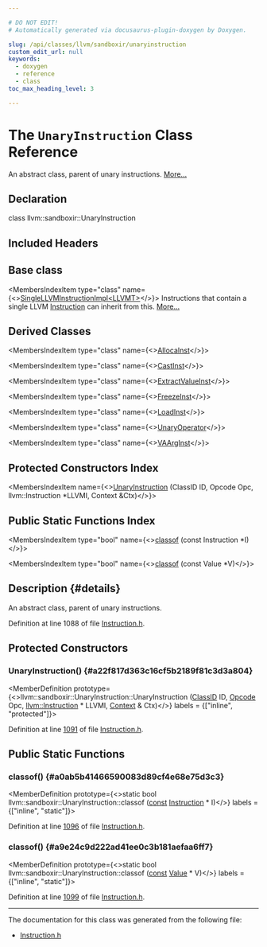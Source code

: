 ```yaml
---

# DO NOT EDIT!
# Automatically generated via docusaurus-plugin-doxygen by Doxygen.

slug: /api/classes/llvm/sandboxir/unaryinstruction
custom_edit_url: null
keywords:
  - doxygen
  - reference
  - class
toc_max_heading_level: 3

---
```





# The `UnaryInstruction` Class Reference

<DoxygenPage pluginConfig={pluginConfig}>

An abstract class, parent of unary instructions. <a href="#details">More...</a>

## Declaration

<CodeBlock>class llvm::sandboxir::UnaryInstruction</CodeBlock>

## Included Headers

<IncludesList>
<IncludesListItem
  filePath="llvm/SandboxIR/Instruction.h"
  permalink="/docs/api/files/include/include/llvm/include/llvm/sandboxir/instruction-h"
  isLocal="true" />
</IncludesList>

## Base class

<MembersIndex>

<MembersIndexItem
  type="class"
  name={<><a href="/docs/api/classes/llvm/sandboxir/singlellvminstructionimpl">SingleLLVMInstructionImpl&lt;LLVMT&gt;</a></>}>
Instructions that contain a single LLVM <a href="/docs/api/classes/llvm/sandboxir/instruction">Instruction</a> can inherit from this. <a href="/docs/api/classes/llvm/sandboxir/singlellvminstructionimpl/#details">More...</a>
</MembersIndexItem>

</MembersIndex>

## Derived Classes

<MembersIndex>

<MembersIndexItem
  type="class"
  name={<><a href="/docs/api/classes/llvm/sandboxir/allocainst">AllocaInst</a></>}>
</MembersIndexItem>

<MembersIndexItem
  type="class"
  name={<><a href="/docs/api/classes/llvm/sandboxir/castinst">CastInst</a></>}>
</MembersIndexItem>

<MembersIndexItem
  type="class"
  name={<><a href="/docs/api/classes/llvm/sandboxir/extractvalueinst">ExtractValueInst</a></>}>
</MembersIndexItem>

<MembersIndexItem
  type="class"
  name={<><a href="/docs/api/classes/llvm/sandboxir/freezeinst">FreezeInst</a></>}>
</MembersIndexItem>

<MembersIndexItem
  type="class"
  name={<><a href="/docs/api/classes/llvm/sandboxir/loadinst">LoadInst</a></>}>
</MembersIndexItem>

<MembersIndexItem
  type="class"
  name={<><a href="/docs/api/classes/llvm/sandboxir/unaryoperator">UnaryOperator</a></>}>
</MembersIndexItem>

<MembersIndexItem
  type="class"
  name={<><a href="/docs/api/classes/llvm/sandboxir/vaarginst">VAArgInst</a></>}>
</MembersIndexItem>

</MembersIndex>

## Protected Constructors Index

<MembersIndex>

<MembersIndexItem
  name={<><a href="#a22f817d363c16cf5b2189f81c3d3a804">UnaryInstruction</a> (ClassID ID, Opcode Opc, llvm::Instruction &#42;LLVMI, Context &amp;Ctx)</>}>
</MembersIndexItem>

</MembersIndex>

## Public Static Functions Index

<MembersIndex>

<MembersIndexItem
  type="bool"
  name={<><a href="#a0ab5b41466590083d89cf4e68e75d3c3">classof</a> (const Instruction &#42;I)</>}>
</MembersIndexItem>

<MembersIndexItem
  type="bool"
  name={<><a href="#a9e24c9d222ad41ee0c3b181aefaa6ff7">classof</a> (const Value &#42;V)</>}>
</MembersIndexItem>

</MembersIndex>

## Description {#details}

An abstract class, parent of unary instructions.

Definition at line 1088 of file <a href="/docs/api/files/include/include/llvm/include/llvm/sandboxir/instruction-h">Instruction.h</a>.

<SectionDefinition>

## Protected Constructors

### UnaryInstruction() {#a22f817d363c16cf5b2189f81c3d3a804}

<MemberDefinition
  prototype={<>llvm::sandboxir::UnaryInstruction::UnaryInstruction (<a href="/docs/api/classes/llvm/sandboxir/value/#afa2029c46b6caf94a7d05ceb0dbcefe9">ClassID</a> ID, <a href="/docs/api/classes/llvm/sandboxir/instruction/#a4aff4a9ea3e30199d52d1d7d87321011">Opcode</a> Opc, <a href="/docs/api/classes/llvm/instruction">llvm::Instruction</a> &#42; LLVMI, <a href="/docs/api/classes/llvm/sandboxir/context">Context</a> &amp; Ctx)</>}
  labels = {["inline", "protected"]}>

Definition at line <a href="/docs/api/files/include/include/llvm/include/llvm/sandboxir/instruction-h/#l01091">1091</a> of file <a href="/docs/api/files/include/include/llvm/include/llvm/sandboxir/instruction-h">Instruction.h</a>.
</MemberDefinition>

</SectionDefinition>

<SectionDefinition>

## Public Static Functions

### classof() {#a0ab5b41466590083d89cf4e68e75d3c3}

<MemberDefinition
  prototype={<>static bool llvm::sandboxir::UnaryInstruction::classof (<a href="/docs/api/files/lib/lib/target/lib/target/aarch64/aarch64promoteconstant-cpp/#a90f8350fecae261c25be85d38b451bff">const</a> <a href="/docs/api/classes/llvm/sandboxir/instruction">Instruction</a> &#42; I)</>}
  labels = {["inline", "static"]}>

Definition at line <a href="/docs/api/files/include/include/llvm/include/llvm/sandboxir/instruction-h/#l01096">1096</a> of file <a href="/docs/api/files/include/include/llvm/include/llvm/sandboxir/instruction-h">Instruction.h</a>.
</MemberDefinition>

### classof() {#a9e24c9d222ad41ee0c3b181aefaa6ff7}

<MemberDefinition
  prototype={<>static bool llvm::sandboxir::UnaryInstruction::classof (<a href="/docs/api/files/lib/lib/target/lib/target/aarch64/aarch64promoteconstant-cpp/#a90f8350fecae261c25be85d38b451bff">const</a> <a href="/docs/api/classes/llvm/sandboxir/value">Value</a> &#42; V)</>}
  labels = {["inline", "static"]}>

Definition at line <a href="/docs/api/files/include/include/llvm/include/llvm/sandboxir/instruction-h/#l01099">1099</a> of file <a href="/docs/api/files/include/include/llvm/include/llvm/sandboxir/instruction-h">Instruction.h</a>.
</MemberDefinition>

</SectionDefinition>

<hr/>

The documentation for this class was generated from the following file:

<ul>
<li><a href="/docs/api/files/include/include/llvm/include/llvm/sandboxir/instruction-h">Instruction.h</a></li>
</ul>

</DoxygenPage>
